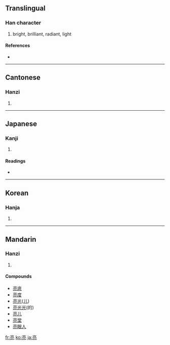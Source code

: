 ==Translingual==

===Han character===
{{Han char|rn=8|rad=亠|as=07|sn=9|four=0021<sub>7</sub>|canj=卜口月弓 (YRBN), 卜口月山 (YRBU)}}

# bright, brilliant, radiant, light

====References====
* {{Han ref|kx=0089.040|dkj=00304|dj=0188.100|hdz=10286.030|uh=4EAE|ud=20142|bh=AB47|bd=43847}}

----

==Cantonese==

===Hanzi===
{{yue-hanzi|jyut=|y=leung6}}

# {{defn|Cantonese}}

----

==Japanese==

===Kanji===
{{ja-kanji|grade=|rs=亠07}}

# {{defn|Japanese}}

====Readings====
* {{ja-readings|on=[[りょう]] (ryō)|kun=[[あきらか]] (akiraka), [[すけ]] (suke)}}

----

==Korean==

===Hanja===
{{ko-hanja|hangeul=량|rv=ryang|mr=ryang}}

# {{defn|Korean}}

----

==Mandarin==

===Hanzi===
{{cmn-hanzi|pin=[[liàng]] ([[liang4]])|wg=liang<sup>4</sup>}}

# {{defn|Mandarin}}

====Compounds====
* [[亮底]]
* [[亮度]]
* [[亮光]]([[儿化|儿]])
* [[亮光光]](的)
* [[亮儿]]
* [[亮堂]]
* [[亮眼人]]

[[fr:亮]]
[[ko:亮]]
[[ja:亮]]